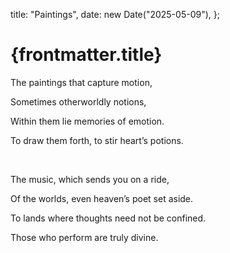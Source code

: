   title: "Paintings",
  date: new Date("2025-05-09"),
};

# {frontmatter.title}

The paintings that capture motion,

Sometimes otherworldly notions,

Within them lie memories of emotion.

To draw them forth, to stir heart’s potions.

<br />

The music, which sends you on a ride,

Of the worlds, even heaven’s poet set aside.

To lands where thoughts need not be confined.

Those who perform are truly divine.
